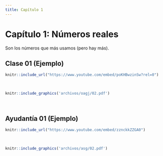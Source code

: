 ```yaml
---
title: Capítulo 1
---
```


# Capítulo 1: Números reales {-}

Son los números que más usamos (pero hay más).


## Clase 01 (Ejemplo)


```r
knitr::include_url("https://www.youtube.com/embed/poKHBwzinSw?rel=0")
```

<br/> <!--Esto se pone para que se genere un espacio en blanco en la salida html-->

```r
knitr::include_graphics('archivos/oagj/02.pdf')
```

<br/>


## Ayudantía 01 (Ejemplo)


```r
knitr::include_url("https://www.youtube.com/embed/zznckkZZGA0")
```

<br/>

```r
knitr::include_graphics('archivos/asg/02.pdf')
```

<br/>

